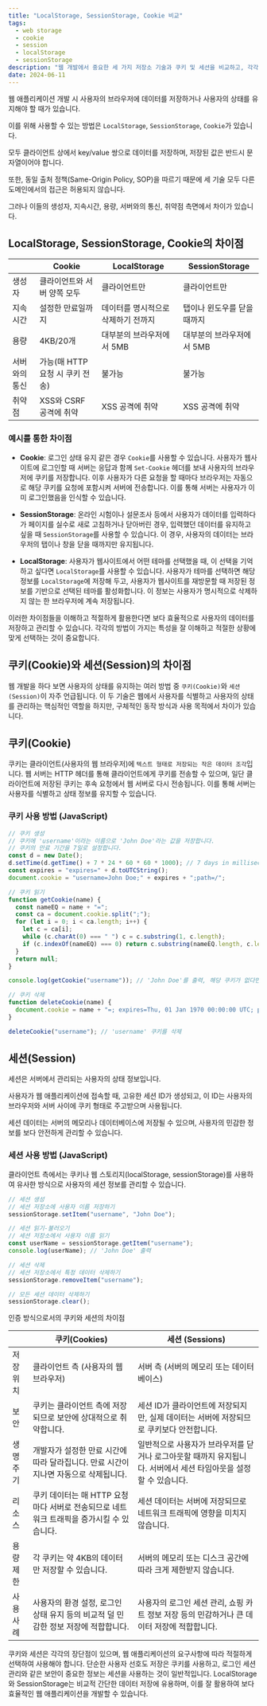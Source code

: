 ```yaml
---
title: "LocalStorage, SessionStorage, Cookie 비교"
tags:
  - web storage
  - cookie
  - session
  - localStorage
  - sessionStorage
description: "웹 개발에서 중요한 세 가지 저장소 기술과 쿠키 및 세션을 비교하고, 각각의 특징과 차이점을 알아봅니다."
date: 2024-06-11
---
```


웹 애플리케이션 개발 시 사용자의 브라우저에 데이터를 저장하거나 사용자의 상태를 유지해야 할 때가 있습니다. 

이를 위해 사용할 수 있는 방법은 `LocalStorage`, `SessionStorage`, `Cookie`가 있습니다. 

모두 클라이언트 상에서 key/value 쌍으로 데이터를 저장하며, 저장된 값은 반드시 문자열이어야 합니다. 

또한, 동일 출처 정책(Same-Origin Policy, SOP)을 따르기 때문에 세 기술 모두 다른 도메인에서의 접근은 허용되지 않습니다. 

그러나 이들의 생성자, 지속시간, 용량, 서버와의 통신, 취약점 측면에서 차이가 있습니다.

## LocalStorage, SessionStorage, Cookie의 차이점

|               | Cookie                          | LocalStorage                        | SessionStorage              |
| ------------- | ------------------------------- | ----------------------------------- | --------------------------- |
| 생성자        | 클라이언트와 서버 양쪽 모두     | 클라이언트만                        | 클라이언트만                |
| 지속시간      | 설정한 만료일까지               | 데이터를 명시적으로 삭제하기 전까지 | 탭이나 윈도우를 닫을 때까지 |
| 용량          | 4KB/20개                        | 대부분의 브라우저에서 5MB           | 대부분의 브라우저에서 5MB   |
| 서버와의 통신 | 가능(매 HTTP 요청 시 쿠키 전송) | 불가능                              | 불가능                      |
| 취약점        | XSS와 CSRF 공격에 취약          | XSS 공격에 취약                     | XSS 공격에 취약             |

### 예시를 통한 차이점

- **Cookie**: 로그인 상태 유지 같은 경우 `Cookie`를 사용할 수 있습니다. 사용자가 웹사이트에 로그인할 때 서버는 응답과 함께 `Set-Cookie` 헤더를 보내 사용자의 브라우저에 쿠키를 저장합니다. 이후 사용자가 다른 요청을 할 때마다 브라우저는 자동으로 해당 쿠키를 요청에 포함시켜 서버에 전송합니다. 이를 통해 서버는 사용자가 이미 로그인했음을 인식할 수 있습니다.

- **SessionStorage**: 온라인 시험이나 설문조사 등에서 사용자가 데이터를 입력하다가 페이지를 실수로 새로 고침하거나 닫아버린 경우, 입력했던 데이터를 유지하고 싶을 때 `SessionStorage`를 사용할 수 있습니다. 이 경우, 사용자의 데이터는 브라우저의 탭이나 창을 닫을 때까지만 유지됩니다.

- **LocalStorage**: 사용자가 웹사이트에서 어떤 테마를 선택했을 때, 이 선택을 기억하고 싶다면 `LocalStorage`를 사용할 수 있습니다. 사용자가 테마를 선택하면 해당 정보를 `LocalStorage`에 저장해 두고, 사용자가 웹사이트를 재방문할 때 저장된 정보를 기반으로 선택된 테마를 활성화합니다. 이 정보는 사용자가 명시적으로 삭제하지 않는 한 브라우저에 계속 저장됩니다.

이러한 차이점들을 이해하고 적절하게 활용한다면 보다 효율적으로 사용자의 데이터를 저장하고 관리할 수 있습니다. 각각의 방법이 가지는 특성을 잘 이해하고 적절한 상황에 맞게 선택하는 것이 중요합니다.

## 쿠키(Cookie)와 세션(Session)의 차이점

웹 개발을 하다 보면 사용자의 상태를 유지하는 여러 방법 중 `쿠키(Cookie)`와 `세션(Session)`이 자주 언급됩니다. 이 두 기술은 웹에서 사용자를 식별하고 사용자의 상태를 관리하는 핵심적인 역할을 하지만, 구체적인 동작 방식과 사용 목적에서 차이가 있습니다.

## 쿠키(Cookie)

쿠키는 클라이언트(사용자의 웹 브라우저)에 `텍스트 형태로 저장되는 작은 데이터 조각`입니다. 웹 서버는 HTTP 헤더를 통해 클라이언트에게 쿠키를 전송할 수 있으며, 일단 클라이언트에 저장된 쿠키는 후속 요청에서 웹 서버로 다시 전송됩니다. 이를 통해 서버는 사용자를 식별하고 상태 정보를 유지할 수 있습니다.

### 쿠키 사용 방법 (JavaScript)

```javascript
// 쿠키 생성
// 쿠키에 'username'이라는 이름으로 'John Doe'라는 값을 저장합니다.
// 쿠키의 만료 기간을 7일로 설정합니다.
const d = new Date();
d.setTime(d.getTime() + 7 * 24 * 60 * 60 * 1000); // 7 days in milliseconds
const expires = "expires=" + d.toUTCString();
document.cookie = "username=John Doe;" + expires + ";path=/";
```

```javascript
// 쿠키 읽기
function getCookie(name) {
  const nameEQ = name + "=";
  const ca = document.cookie.split(";");
  for (let i = 0; i < ca.length; i++) {
    let c = ca[i];
    while (c.charAt(0) === " ") c = c.substring(1, c.length);
    if (c.indexOf(nameEQ) === 0) return c.substring(nameEQ.length, c.length);
  }
  return null;
}

console.log(getCookie("username")); // 'John Doe'를 출력, 해당 쿠키가 없다면 null을 반환
```

```javascript
// 쿠키 삭제
function deleteCookie(name) {
  document.cookie = name + "=; expires=Thu, 01 Jan 1970 00:00:00 UTC; path=/";
}

deleteCookie("username"); // 'username' 쿠키를 삭제
```

## 세션(Session)

세션은 서버에서 관리되는 사용자의 상태 정보입니다.

사용자가 웹 애플리케이션에 접속할 때, 고유한 세션 ID가 생성되고, 이 ID는 사용자의 브라우저와 서버 사이에 쿠키 형태로 주고받으며 사용됩니다.

세션 데이터는 서버의 메모리나 데이터베이스에 저장될 수 있으며, 사용자의 민감한 정보를 보다 안전하게 관리할 수 있습니다.

### 세션 사용 방법 (JavaScript)

클라이언트 측에서는 쿠키나 웹 스토리지(localStorage, sessionStorage)를 사용하여 유사한 방식으로 사용자의 세션 정보를 관리할 수 있습니다.

```javascript
// 세션 생성
// 세션 저장소에 사용자 이름 저장하기
sessionStorage.setItem("username", "John Doe");

// 세션 읽기-불러오기
// 세션 저장소에서 사용자 이름 읽기
const userName = sessionStorage.getItem("username");
console.log(userName); // 'John Doe' 출력

// 세션 삭제
// 세션 저장소에서 특정 데이터 삭제하기
sessionStorage.removeItem("username");

// 모든 세션 데이터 삭제하기
sessionStorage.clear();
```

인증 방식으로서의 쿠키와 세션의 차이점

|           | 쿠키(Cookies)                                                                            | 세션 (Sessions)                                                                                                  |
| --------- | ---------------------------------------------------------------------------------------- | ---------------------------------------------------------------------------------------------------------------- |
| 저장 위치 | 클라이언트 측 (사용자의 웹 브라우저)                                                     | 서버 측 (서버의 메모리 또는 데이터베이스)                                                                        |
| 보안      | 쿠키는 클라이언트 측에 저장되므로 보안에 상대적으로 취약합니다.                          | 세션 ID가 클라이언트에 저장되지만, 실제 데이터는 서버에 저장되므로 쿠키보다 안전합니다.                          |
| 생명주기  | 개발자가 설정한 만료 시간에 따라 달라집니다. 만료 시간이 지나면 자동으로 삭제됩니다.     | 일반적으로 사용자가 브라우저를 닫거나 로그아웃할 때까지 유지됩니다. 서버에서 세션 타임아웃을 설정할 수 있습니다. |
| 리소스    | 쿠키 데이터는 매 HTTP 요청마다 서버로 전송되므로 네트워크 트래픽을 증가시킬 수 있습니다. | 세션 데이터는 서버에 저장되므로 네트워크 트래픽에 영향을 미치지 않습니다.                                        |
| 용량 제한 | 각 쿠키는 약 4KB의 데이터만 저장할 수 있습니다.                                          | 서버의 메모리 또는 디스크 공간에 따라 크게 제한받지 않습니다.                                                    |
| 사용 사례 | 사용자의 환경 설정, 로그인 상태 유지 등의 비교적 덜 민감한 정보 저장에 적합합니다.       | 사용자의 로그인 세션 관리, 쇼핑 카트 정보 저장 등의 민감하거나 큰 데이터 저장에 적합합니다.                      |

쿠키와 세션은 각각의 장단점이 있으며, 웹 애플리케이션의 요구사항에 따라 적절하게 선택하여 사용해야 합니다. 단순한 사용자 선호도 저장은 쿠키를 사용하고, 로그인 세션 관리와 같은 보안이 중요한 정보는 세션을 사용하는 것이 일반적입니다. LocalStorage와 SessionStorage는 비교적 간단한 데이터 저장에 유용하며, 이를 잘 활용하여 보다 효율적인 웹 애플리케이션을 개발할 수 있습니다.
